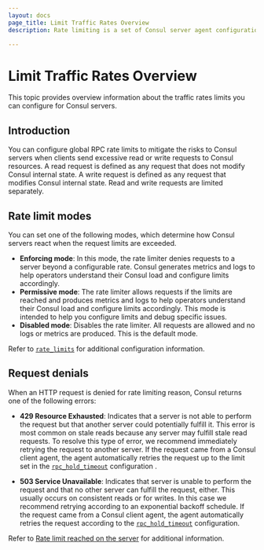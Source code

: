 ```yaml
---
layout: docs
page_title: Limit Traffic Rates Overview
description: Rate limiting is a set of Consul server agent configurations that you can use to mitigate the risks to Consul servers when clients send excessive requests to Consul resources. 

---
```


# Limit Traffic Rates Overview
This topic provides overview information about the traffic rates limits you can configure for Consul servers.

## Introduction
You can configure global RPC rate limits to mitigate the risks to Consul servers when clients send excessive read or write requests to Consul resources. A read request is defined as any request that does not modify Consul internal state. A write request is defined as any request that modifies Consul internal state. Read and write requests are limited separately.

## Rate limit modes
You can set one of the following modes, which determine how Consul servers react when the request limits are exceeded.
 
- **Enforcing mode**: In this mode, the rate limiter denies requests to a server beyond a configurable rate. Consul generates metrics and logs to help operators understand their Consul load and configure limits accordingly. 
- **Permissive mode**: The rate limiter allows requests if the limits are reached and produces metrics and logs to help operators understand their Consul load and configure limits accordingly. This mode is intended to help you configure limits and debug specific issues.
- **Disabled mode**: Disables the rate limiter. All requests are allowed and no logs or metrics are produced. This is the default mode. 

Refer to [`rate_limits`](/consul/docs/agent/config/config-files#request_limits) for additional configuration information.

## Request denials
When an HTTP request is denied for rate limiting reason, Consul returns one of the following errors:

- **429 Resource Exhausted**: Indicates that a server is not able to perform the request but that another server could potentially fulfill it. This error is most common on stale reads because any server may fulfill stale read requests. To resolve this type of error,  we recommend immediately retrying the request to another server. If the request came from a Consul client agent, the agent automatically retries the request up to the limit set in the [`rpc_hold_timeout`](/consul/docs/agent/config/config-files#rpc_hold_timeout) configuration .

- **503 Service Unavailable**: Indicates that server is unable to perform the request and that no other server can fulfill the request, either. This usually occurs on consistent reads or for writes. In this case we recommend retrying according to an exponential backoff schedule.  If the request came from a Consul client agent, the agent automatically retries the request according to the [`rpc_hold_timeout`](/consul/docs/agent/config/config-files#rpc_hold_timeout) configuration. 

Refer to [Rate limit reached on the server](/consul/docs/troubleshoot/common-errors#rate-limit-reached-on-the-server) for additional information.